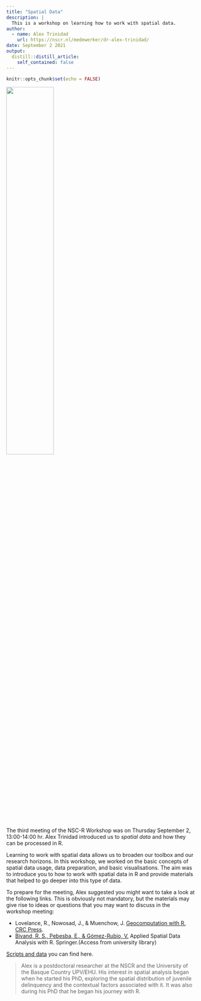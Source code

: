 ```yaml
---
title: "Spatial Data"
description: |
  This is a workshop on learning how to work with spatial data.
author:
  - name: Alex Trinidad
    url: https://nscr.nl/medewerker/dr-alex-trinidad/
date: September 2 2021
output:
  distill::distill_article:
    self_contained: false
---
```



```r
knitr::opts_chunk$set(echo = FALSE)
```

![](workshop3.png){width=50%}
   
The third meeting of the NSC-R Workshop was on Thursday September 2, 13:00-14:00 hr. Alex Trinidad introduced us to *spatial data* and how they can be processed in R. 
 
Learning to work with spatial data allows us to broaden our toolbox and our research horizons. In this workshop, we worked on the basic concepts of spatial data usage, data preparation, and basic visualisations. The aim was to introduce you to how to work with spatial data in R and provide materials that helped to go deeper into this type of data. 

To prepare for the meeting, Alex suggested you might want to take a look at the following links. This is obviously not mandatory, but the materials may give rise to ideas or questions that you may want to discuss in the workshop meeting:
 
- Lovelance, R., Nowosad, J., & Muenchow, J. [Geocomputation with R. CRC Press](https://geocompr.robinlovelace.net/).    
- [Bivand, R. S., Pebesba, E., & Gómez-Rubio, V.](https://link.springer.com/book/10.1007/978-1-4614-7618-4) Applied Spatial Data Analysis with R. Springer.(Access from university library)

[Scripts and data](https://github.com/Jonkman1/NSC_R/tree/main/Meeting_3_SpatialData) you can find here.


> Alex is a postdoctoral researcher at the NSCR and the University of the Basque Country UPV/EHU. His interest in spatial analysis began when he started his PhD, exploring the spatial distribution of juvenile delinquency and the contextual factors associated with it. It was also during his PhD that he began his journey with R. 
